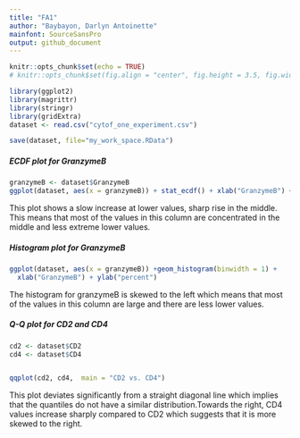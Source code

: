 ---
title: "FA1"
author: "Baybayon, Darlyn Antoinette"
mainfont: SourceSansPro
output: github_document
---

```{r setup, include=FALSE}
knitr::opts_chunk$set(echo = TRUE)
# knitr::opts_chunk$set(fig.align = "center", fig.height = 3.5, fig.width = 5, out.width = "5in")
```


```{r}
library(ggplot2)
library(magrittr)
library(stringr)
library(gridExtra)
dataset <- read.csv("cytof_one_experiment.csv")

save(dataset, file="my_work_space.RData")
```

##### ECDF plot for GranzymeB

```{r}
granzymeB <- dataset$GranzymeB
ggplot(dataset, aes(x = granzymeB)) + stat_ecdf() + xlab("GranzymeB") + ylab("percent")
```


This plot shows a slow increase at lower values, sharp rise in the middle. This means that most of the values in this column are concentrated in the middle and less extreme lower values.

##### Histogram plot for GranzymeB

```{r}
ggplot(dataset, aes(x = granzymeB)) +geom_histogram(binwidth = 1) + 
  xlab("GranzymeB") + ylab("percent")

```

The histogram for granzymeB is skewed to the left which means that most of the values in this column are large and there are less lower values.

##### Q-Q plot for CD2 and CD4

```{r}
cd2 <- dataset$CD2
cd4 <- dataset$CD4


qqplot(cd2, cd4,  main = "CD2 vs. CD4") 
```

This plot deviates significantly from a straight diagonal line which implies that the quantiles do not have a similar distribution.Towards the right, CD4 values increase sharply compared to CD2 which suggests that it is more skewed to the right. 



